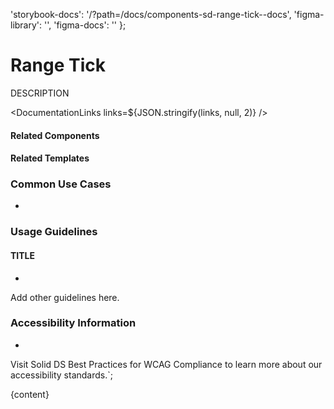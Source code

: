 

  'storybook-docs': '/?path=/docs/components-sd-range-tick--docs',
  'figma-library': '',
  'figma-docs': ''
};

# Range Tick

DESCRIPTION

<DefaultStory />

<DocumentationLinks links=${JSON.stringify(links, null, 2)} />

#### Related Components

[]()

#### Related Templates

[]()

### Common Use Cases

-

### Usage Guidelines

#### TITLE

-

Add other guidelines here.

### Accessibility Information

-

Visit <sd-link href="https://www.figma.com/design/YDktJcseQIIQbsuCpoKS4V/Component-Docs?node-id=10708-5011&t=Z1FxSGWkmXG5r5sw-4" target="_blank">Solid DS Best Practices for WCAG Compliance</sd-link> to learn more about our accessibility standards.`;

<Meta title="Components/sd-range-tick/Overview" />

<OverviewFormatter story={SdRangeTickStories.Default}>{content}</OverviewFormatter>
